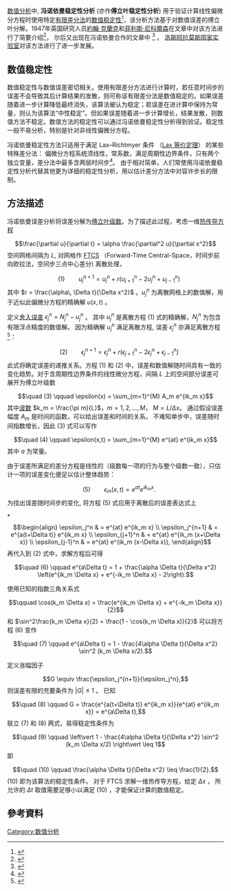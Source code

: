 [[数值分析|数值分析]]中, '''冯诺依曼稳定性分析''' (亦作'''傅立叶稳定性分析''') 用于验证计算线性偏微分方程时使用特定[[有限差分法|有限差分法]]的[[数值稳定性|数值稳定性]]<ref>{{Cite web |url=http://books.google.co.in/books?id=y77n2ySMJHUC&pg=PA523&dq=von+Neumann+stability+analysis#PPA523,M1 |title=Analysis of Numerical Methods by E. Isaacson, H. B. Keller |accessdate=2011-05-20 |archive-date=2011-05-21 |archive-url=https://web.archive.org/web/20110521003030/http://books.google.co.in/books?id=y77n2ySMJHUC&pg=PA523&dq=von+Neumann+stability+analysis#PPA523,M1 |dead-url=no }}</ref>，该分析方法基于对数值误差的傅立叶分解。1947年英国研究人员[[約翰·克蘭克|約翰·克蘭克]]和[[菲利斯·尼科爾森|菲利斯·尼科爾森]]在文章中对该方法进行了简要介绍<ref>
{{Citation 
 | surname1 = Crank
 | given1 = J.
 | surname2 = Nicolson
 | given2 = P.
 | title = A Practical Method for Numerical Evaluation of Solutions of Partial Differential Equations of Heat Conduction Type
 | journal = Proc. Camb. Phil. Soc.
 | volume = 43
 | year = 1947
 | pages = 50–67
 | id = {{doi|10.1007/BF02127704}}
}}</ref>，
尔后又出现在冯诺依曼合作的文章中
<ref>
{{Citation 
 | surname1 = Charney
 | given1 = J. G.
 | surname2 = Fjørtoft
 | given2 = R.
 | surname3 = von Neumann
 | given3 = J.
 | title = [http://atoc.colorado.edu/~dcn/ATOC7500/members/Reading/Charney_ndbvm_1950.pdf Numerical Integration of the Barotropic Vorticity Equation]
 | journal = Tellus
 | volume = 2
 | year = 1950
 | pages = 237–254
}}</ref> 。
[[洛斯阿拉莫斯国家实验室|洛斯阿拉莫斯国家实验室]]对该方法进行了进一步发展。

==数值稳定性==
数值稳定性与数值误差密切相关。使用有限差分方法进行计算时，若任意时间步的误差不会导致其后计算结果的发散，则可称该有限差分法是数值稳定的。如果误差随着进一步计算降低最终消失，该算法被认为稳定；若误差在进计算中保持为常量，则认为该算法“中性稳定”。但如果误差随着进一步计算增长，结果发散，则数值方法不稳定。数值方法的稳定性可以通过冯诺依曼稳定性分析得到验证。稳定性一般不易分析，特别是针对非线性偏微分方程。

冯诺依曼稳定性方法只适用于满足 Lax–Richtmyer 条件 （[[Lax_等价定理|Lax 等价定理]]） 的某些特殊差分法： 偏微分方程系统须线性，常系数，满足周期性边界条件，只有两个独立变量，差分法中最多含两层时间步<ref>
{{Citation 
 | surname1 = Smith
 | given1 = G. D.
 | title = Numerical Solution of Partial Differential Equations: Finite Difference Methods, 3rd ed.
 | year = 1985
 | pages = 67–68
}}</ref>。 由于相对简单，人们常使用冯诺依曼稳定性分析代替其他更为详细的稳定性分析，用以估计差分方法中对容许步长的限制。

== 方法描述 ==
冯诺依曼误差分析将误差分解为[[傅立叶级数|傅立叶级数]]。为了描述此过程，考虑一维[[热传导方程|热传导方程]]
:<math>
  \frac{\partial u}{\partial t} = \alpha \frac{\partial^2 u}{\partial x^2}
</math>
空间网格间隔为 <math>L</math>, 对网格作 [[FTCS|FTCS]] （Forward-Time Central-Space，时间步前向欧拉法，空间步三点中心差分) 离散处理，
:<math>
  \quad (1) \qquad u_j^{n + 1} = u_j^{n} + r \left(u_{j + 1}^n - 2 u_j^n + u_{j - 1}^n \right)
</math>
其中 <math>r = \frac{\alpha\, \Delta t}{\Delta x^2}</math> 。<math>u_j^{n}</math> 为离散网格上的数值解，用于近似此偏微分方程的精确解 <math>u(x,t)</math> 。

定义[[舍入误差|舍入误差]] <math>\epsilon_j^n = N_j^n - u_j^n</math> 。
其中 <math>u_j^n</math> 是离散方程 (1) 式的精确解，<math>N_j^n</math> 为包含有限浮点精度的数值解。 因为精确解 <math>u_j^n</math> 满足离散方程, 误差 <math>\epsilon_j^n</math> 亦满足离散方程 <ref>{{cite book | title = Computational Fluid Dynamics: The Basics with Applications | author = Anderson, J. D., Jr. | authorlink=John D. Anderson|edition = | publisher = [[McGraw_Hill|McGraw Hill]] | year = 1994 | isbn = }}</ref>：
:<math>
  \quad (2) \qquad \epsilon_j^{n + 1} = \epsilon_j^n + r \left(\epsilon_{j + 1}^n - 2 \epsilon_j^n + \epsilon_{j - 1}^n \right)
</math>
此式将确定误差的递推关系。方程 (1) 和 (2) 中，误差和数值解随时间具有一致的变化趋势。对于含周期性边界条件的线性微分方程，间隔 <math>L</math> 上的空间部分误差可展开为傅立叶级数
:<math>
  \quad (3) \qquad \epsilon(x) = \sum_{m=1}^{M} A_m e^{ik_m x}
</math>
其中[[波数|波数]] <math>k_m = \frac{\pi m}{L}</math>，<math>m = 1,2,\ldots,M</math>， <math>M = L/\Delta x</math>。 通过假设误差幅度 <math>A_m</math> 是时间的函数，可以给出误差和时间的关系。 不难知单步中，误差随时间指数增长，因此 (3) 式可以写作
:<math>
  \quad (4) \qquad \epsilon(x,t) = \sum_{m=1}^{M} e^{at} e^{ik_m x}
</math>
其中 <math>a</math> 为常量。

由于误差所满足的差分方程是线性的（级数每一项的行为与整个级数一致），只估计一项的误差变化便足以估计整体趋势：
:<math>
  \quad (5) \qquad \epsilon_m(x,t) = e^{at} e^{ik_m x}.
</math>
为找出误差随时间步的变化, 将方程 (5) 式应用于离散后的误差表达式上
*:<math>
\begin{align}
 \epsilon_j^n & = e^{at} e^{ik_m x} \\
 \epsilon_j^{n+1} & = e^{a(t+\Delta t)} e^{ik_m x} \\
 \epsilon_{j+1}^n & = e^{at} e^{ik_m (x+\Delta x)} \\
 \epsilon_{j-1}^n & = e^{at} e^{ik_m (x-\Delta x)},
\end{align}
</math>
再代入到 (2) 式中，求解方程后可得
:<math>
  \quad (6) \qquad e^{a\Delta t} = 1 + \frac{\alpha \Delta t}{\Delta x^2} \left(e^{ik_m \Delta x} + e^{-ik_m \Delta x} -  2\right).
</math>

使用已知的指数三角关系式
:<math> \qquad \cos(k_m \Delta x) = \frac{e^{ik_m \Delta x} + e^{-ik_m \Delta x}}{2} </math> 和 <math> \sin^2\frac{k_m \Delta x}{2} = \frac{1 - \cos(k_m \Delta x)}{2} </math>
可以将方程 (6) 变作
:<math>
  \quad (7) \qquad e^{a\Delta t} = 1 - \frac{4\alpha \Delta t}{\Delta x^2} \sin^2 (k_m \Delta x/2).
</math>

定义涨幅因子
:<math>
  G \equiv \frac{\epsilon_j^{n+1}}{\epsilon_j^n},
</math>
则误差有限的充要条件为 <math>\vert G \vert \leq 1</math> 。 已知
:<math>
  \quad (8) \qquad G = \frac{e^{a(t+\Delta t)} e^{ik_m x}}{e^{at} e^{ik_m x}} = e^{a\Delta t}, 
</math>
联立 (7) 和 (8) 两式，易得稳定性条件为
:<math>
  \quad (9) \qquad \left\vert 1 - \frac{4\alpha \Delta t}{\Delta x^2} \sin^2 (k_m \Delta x/2) \right\vert \leq 1
</math>
即
:<math>
  \quad (10) \qquad \frac{\alpha \Delta t}{\Delta x^2} \leq \frac{1}{2}.
</math>
(10) 即为该算法的稳定性条件。 对于 FTCS 求解一维热传导方程，给定 <math>\Delta x</math> ， 所允许的 <math>\Delta t</math> 取值需要足够小以满足 (10) ，才能保证计算的数值稳定。

==參考資料==
{{reflist}}

[[Category:数值分析|Category:数值分析]]